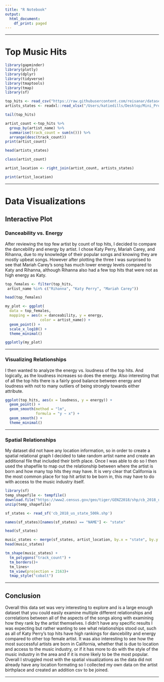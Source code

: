 ```yaml
---
title: "R Notebook"
output:
  html_document:
    df_print: paged
---
```


***

# Top Music Hits

```r
library(gapminder)
library(plotly)
library(dplyr)
library(tidyverse)
library(tmaptools)
library(tmap)
library(sf)

top_hits <- read_csv("https://raw.githubusercontent.com/reisanar/datasets/master/all_billboard_summer_hits.csv")
artists_states <- readxl::read_xlsx("/Users/katiedills/Desktop/Mini_Project2/data/artists_states.xlsx") 

```

```r
tail(top_hits)
```

```r
artist_count <-top_hits %>% 
  group_by(artist_name) %>% 
  summarise(track_count = sum(n())) %>% 
  arrange(desc(track_count))
print(artist_count)
```

```r
head(artists_states)
```
```r
class(artist_count)
```


```r
artist_location <- right_join(artist_count, artists_states)

print(artist_location)
```


***

# Data Visualizations

## Interactive Plot
### Danceability vs. Energy

After reviewing the top few artist by count of top hits, I decided to compare the dancebility and energy by artist. I chose Katy Perry, Mariah Carey, and Rihanna, due to my knowledge of their popular songs and knowing they are mostly upbeat songs. However after plotting the three I was surprised to see that Mariah Carey's song has much lower energy levels compared to Katy and Rihanna, although Rihanna also had a few top hits that were not as high energy as Katy.

```r
top_females <- filter(top_hits,
 artist_name %in% c("Rihanna", "Katy Perry", "Mariah Carey"))

head(top_females)
```

```r
my_plot <- ggplot(
  data = top_females,
  mapping = aes(x = danceability, y = energy, 
                color = artist_name)) +
  geom_point() +
  scale_x_log10() +
  theme_minimal()

ggplotly(my_plot)
```

***

### Visualizing Relationships


I then wanted to analyze the energy vs. loudness of the top hits. And logically, as the loudness increases so does the energy. Also interesting that of all the top hits there is a fairly good balance between energy and loudness with not to many outliers of being strongly towards either attribute.

```r
ggplot(top_hits, aes(x = loudness, y = energy)) +
  geom_point() +
  geom_smooth(method = "lm", 
              formula = "y ~ x") + 
  geom_smooth() +
  theme_minimal()
```
***

### Spatial Relationships

My dataset did not have any location information, so in order to create a spatial relational graph I decided to take random artist name and create an additional file that included their birth place. Once I was able to do so I then used the shapefile to map out the relationship between where the artist is born and how many top hits they may have. It is very clear that California is the most common place for top hit artist to be born in, this may have to do with access to the music industry itself.

```r
library(sf)
temp_shapefile <- tempfile()
download.file("https://www2.census.gov/geo/tiger/GENZ2018/shp/cb_2018_us_state_500k.zip", temp_shapefile)
unzip(temp_shapefile)

sf_states <- read_sf('cb_2018_us_state_500k.shp')
```

```r
names(sf_states)[names(sf_states) == "NAME"] <- "state"
```



```r
head(sf_states)
```


```r
music_states <- merge(sf_states, artist_location, by.x = "state", by.y = "state")
head(music_states)
```



```r
tm_shape(music_states) +
  tm_polygons("track_count") +
  tm_borders()+
  tm_lines+
  tm_view(projection = 2163)+
  tmap_style("cobalt")
```

***

## Conclusion

Overall this data set was very interesting to explore and is a large enough dataset that you could easily examine multiple different relationships and correlations between all of the aspects of the songs along with examining how they rank by the artist themselves. I didn't have any specific results I was expecting but rather wanting to see what relationships stood out, such as all of Katy Perry's top hits have high rankings for dancebility and energy compared to other top female artist. It was also interesting to see how the most successful artists are born in California, whether that is due to location and access to the music industry, or if it has more to do with the style of the music industry in the area and if it is more likely to be the most popular. Overall I struggled most with the spatial visualizations as the data did not already have any location formating so I collected my own data on the artist birthplace and created an addition csv to be joined.

***
